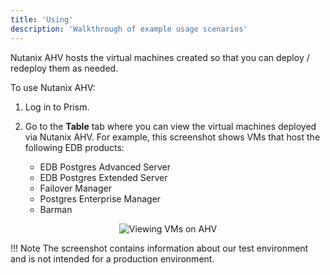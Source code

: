 ```yaml
---
title: 'Using'
description: 'Walkthrough of example usage scenarios'
---
```


Nutanix AHV hosts the virtual machines created so that you can deploy / redeploy them as needed.

To use Nutanix AHV:

1. Log in to Prism.

1. Go to the **Table** tab where you can view the virtual machines deployed via Nutanix AHV. For example, this screenshot shows VMs that host the following EDB products:

    - EDB Postgres Advanced Server
    - EDB Postgres Extended Server
    - Failover Manager
    - Postgres Enterprise Manager
    - Barman


<p align="center">
  <img  alt="Viewing VMs on AHV" src="Images/IntegrationViews.png">
</p>

!!! Note
    The screenshot contains information about our test environment and is not intended for a production environment.
